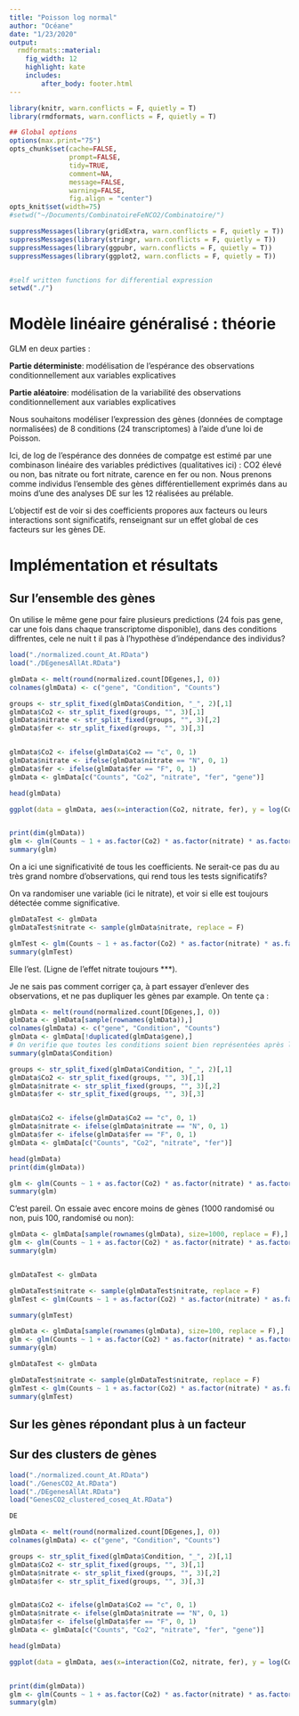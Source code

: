 ```yaml
---
title: "Poisson log normal"
author: "Océane"
date: "1/23/2020"
output: 
  rmdformats::material:
    fig_width: 12
    highlight: kate
    includes:
        after_body: footer.html
---
```


```r
library(knitr, warn.conflicts = F, quietly = T)
library(rmdformats, warn.conflicts = F, quietly = T)

## Global options
options(max.print="75")
opts_chunk$set(cache=FALSE,
               prompt=FALSE,
               tidy=TRUE,
               comment=NA,
               message=FALSE,
               warning=FALSE,
               fig.align = "center")
opts_knit$set(width=75)
#setwd("~/Documents/CombinatoireFeNCO2/Combinatoire/")

suppressMessages(library(gridExtra, warn.conflicts = F, quietly = T))
suppressMessages(library(stringr, warn.conflicts = F, quietly = T))
suppressMessages(library(ggpubr, warn.conflicts = F, quietly = T))
suppressMessages(library(ggplot2, warn.conflicts = F, quietly = T))


#self written functions for differential expression
setwd("./")
```



# Modèle linéaire généralisé : théorie

GLM en deux parties : 

**Partie déterministe**: modélisation de l’espérance des observations conditionnellement aux variables explicatives 

**Partie aléatoire**: modélisation de la variabilité des observations conditionnellement aux variables explicatives 


Nous souhaitons modéliser l'expression des gènes (données de comptage normalisées) de 8 conditions (24 transcriptomes) à l'aide d'une loi de Poisson.

Ici, de log de l'espérance des données de compatge est estimé par une combinason linéaire des variables prédictives (qualitatives ici) : CO2 élevé ou non, bas nitrate ou fort nitrate, carence en fer ou non. Nous prenons comme individus l'ensemble des gènes différentiellement exprimés dans au moins d'une des analyses DE sur les 12 réalisées au prélable.

L'objectif est de voir si des coefficients propores aux facteurs ou leurs interactions sont significatifs, renseignant sur un effet global de ces facteurs sur les gènes DE.

# Implémentation et résultats

## Sur l'ensemble des gènes

On utilise le même gene pour faire plusieurs predictions (24 fois pas gene, car une fois dans chaque transcriptome disponible), dans des conditions diffrentes, cele ne nuit t il pas à l'hypothèse d'indépendance des individus?

```r
load("./normalized.count_At.RData")
load("./DEgenesAllAt.RData")

glmData <- melt(round(normalized.count[DEgenes,], 0))
colnames(glmData) <- c("gene", "Condition", "Counts")

groups <- str_split_fixed(glmData$Condition, "_", 2)[,1]
glmData$Co2 <- str_split_fixed(groups, "", 3)[,1]
glmData$nitrate <- str_split_fixed(groups, "", 3)[,2]
glmData$fer <- str_split_fixed(groups, "", 3)[,3]


glmData$Co2 <- ifelse(glmData$Co2 == "c", 0, 1)
glmData$nitrate <- ifelse(glmData$nitrate == "N", 0, 1)
glmData$fer <- ifelse(glmData$fer == "F", 0, 1)
glmData <- glmData[c("Counts", "Co2", "nitrate", "fer", "gene")]

head(glmData)

ggplot(data = glmData, aes(x=interaction(Co2, nitrate, fer), y = log(Counts), color = interaction(Co2, nitrate, fer))) + geom_boxplot(alpha = 0.4)


print(dim(glmData))
glm <- glm(Counts ~ 1 + as.factor(Co2) * as.factor(nitrate) * as.factor(fer), family = poisson(link="log"), data = glmData)
summary(glm)
```


On a ici une significativité de tous les coefficients.
Ne serait-ce pas du au très grand nombre d'observations, qui rend tous les tests significatifs?

On va randomiser une variable (ici le nitrate), et voir si elle est toujours détectée comme significative.

```r
glmDataTest <- glmData
glmDataTest$nitrate <- sample(glmData$nitrate, replace = F)

glmTest <- glm(Counts ~ 1 + as.factor(Co2) * as.factor(nitrate) * as.factor(fer), family = poisson(link="log"), data = glmDataTest)
summary(glmTest)
```

Elle l'est. (Ligne de l'effet nitrate toujours ***). 

Je ne sais pas comment corriger ça, à part essayer d'enlever des observations, et ne pas dupliquer les gènes par example. On tente ça : 

```r

glmData <- melt(round(normalized.count[DEgenes,], 0))
glmData <- glmData[sample(rownames(glmData)),]
colnames(glmData) <- c("gene", "Condition", "Counts")
glmData <- glmData[!duplicated(glmData$gene),]
# On verifie que toutes les conditions soient bien représentées après le nouvel échantillonnage
summary(glmData$Condition)

groups <- str_split_fixed(glmData$Condition, "_", 2)[,1]
glmData$Co2 <- str_split_fixed(groups, "", 3)[,1]
glmData$nitrate <- str_split_fixed(groups, "", 3)[,2]
glmData$fer <- str_split_fixed(groups, "", 3)[,3]


glmData$Co2 <- ifelse(glmData$Co2 == "c", 0, 1)
glmData$nitrate <- ifelse(glmData$nitrate == "N", 0, 1)
glmData$fer <- ifelse(glmData$fer == "F", 0, 1)
glmData <- glmData[c("Counts", "Co2", "nitrate", "fer")]

head(glmData)
print(dim(glmData))

glm <- glm(Counts ~ 1 + as.factor(Co2) * as.factor(nitrate) * as.factor(fer), family = poisson(link="log"), data = glmData)
summary(glm)
```

C'est pareil.
On essaie avec encore moins de gènes (1000 randomisé ou non, puis 100, randomisé ou non): 

```r

glmData <- glmData[sample(rownames(glmData), size=1000, replace = F),]
glm <- glm(Counts ~ 1 + as.factor(Co2) * as.factor(nitrate) * as.factor(fer), family = poisson(link="log"), data = glmData)
summary(glm)


glmDataTest <- glmData

glmDataTest$nitrate <- sample(glmDataTest$nitrate, replace = F)
glmTest <- glm(Counts ~ 1 + as.factor(Co2) * as.factor(nitrate) * as.factor(fer), family = poisson(link="log"), data = glmDataTest)

summary(glmTest)

glmData <- glmData[sample(rownames(glmData), size=100, replace = F),]
glm <- glm(Counts ~ 1 + as.factor(Co2) * as.factor(nitrate) * as.factor(fer), family = poisson(link="log"), data = glmData)
summary(glm)

glmDataTest <- glmData

glmDataTest$nitrate <- sample(glmDataTest$nitrate, replace = F)
glmTest <- glm(Counts ~ 1 + as.factor(Co2) * as.factor(nitrate) * as.factor(fer), family = poisson(link="log"), data = glmDataTest)
summary(glmTest)
```

## Sur les gènes répondant plus à un facteur

## Sur des clusters de gènes


```r
load("./normalized.count_At.RData")
load("./GenesCO2_At.RData")
load("./DEgenesAllAt.RData")
load("GenesCO2_clustered_coseq_At.RData")

DE

glmData <- melt(round(normalized.count[DEgenes,], 0))
colnames(glmData) <- c("gene", "Condition", "Counts")

groups <- str_split_fixed(glmData$Condition, "_", 2)[,1]
glmData$Co2 <- str_split_fixed(groups, "", 3)[,1]
glmData$nitrate <- str_split_fixed(groups, "", 3)[,2]
glmData$fer <- str_split_fixed(groups, "", 3)[,3]


glmData$Co2 <- ifelse(glmData$Co2 == "c", 0, 1)
glmData$nitrate <- ifelse(glmData$nitrate == "N", 0, 1)
glmData$fer <- ifelse(glmData$fer == "F", 0, 1)
glmData <- glmData[c("Counts", "Co2", "nitrate", "fer", "gene")]

head(glmData)

ggplot(data = glmData, aes(x=interaction(Co2, nitrate, fer), y = log(Counts), color = interaction(Co2, nitrate, fer))) + geom_boxplot(alpha = 0.4)


print(dim(glmData))
glm <- glm(Counts ~ 1 + as.factor(Co2) * as.factor(nitrate) * as.factor(fer), family = poisson(link="log"), data = glmData)
summary(glm)
```